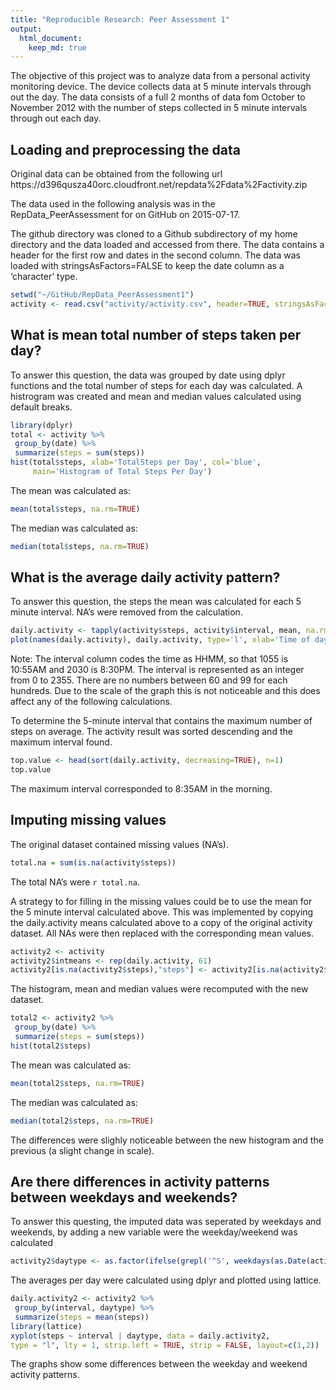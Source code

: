 ```yaml
---
title: "Reproducible Research: Peer Assessment 1"
output: 
  html_document:
    keep_md: true
---
```


The objective of this project was to analyze data from a personal activity monitoring device. The device collects data at 5 minute intervals through out the day. The data consists of a full 2 months of data fom October to November 2012 with the number of steps collected in 5 minute intervals through out each day.

## Loading and preprocessing the data

Original data can be obtained from the following url 
https://d396qusza40orc.cloudfront.net/repdata%2Fdata%2Factivity.zip

The data used in the following analysis was in the RepData_PeerAssessment for on GitHub on 2015-07-17.

The github directory was cloned to a Github subdirectory of my home directory and the data loaded and accessed from there.  The data contains a header for the first row and dates in the second column.  The data was loaded with stringsAsFactors=FALSE to keep the date column as a 'character' type.
```r
setwd("~/GitHub/RepData_PeerAssessment1")
activity <- read.csv("activity/activity.csv", header=TRUE, stringsAsFactors=FALSE)
```


## What is mean total number of steps taken per day?

To answer this question, the data was grouped by date using dplyr functions and the total number of steps for each day was calculated.  A histrogram was created and mean and median values calculated using default breaks.
```r
library(dplyr)
total <- activity %>%
 group_by(date) %>%
 summarize(steps = sum(steps))
hist(total$steps, xlab='TotalSteps per Day', col='blue',
     main='Histogram of Total Steps Per Day')
```
The mean was calculated as:
```r
mean(total$steps, na.rm=TRUE)
```
The median was calculated as:
```r
median(total$steps, na.rm=TRUE)
```



## What is the average daily activity pattern?

To answer this question, the steps the mean was calculated for each 5 minute interval. NA's were removed from the calculation. 

```r
daily.activity <- tapply(activity$steps, activity$interval, mean, na.rm=TRUE)
plot(names(daily.activity), daily.activity, type='l', xlab='Time of day', ylab='Average Steps')
```

Note: The interval column codes the time as HHMM, so that 1055 is 10:55AM and 2030 is 8:30PM.  The interval is represented as an integer from 0 to 2355.  There are no numbers between 60 and 99 for each hundreds.  Due to the scale of the graph this is not noticeable and this does affect any of the following calculations.  

To determine the 5-minute interval that contains the maximum number of steps on average.  The activity result was sorted descending and the maximum interval found.
```r
top.value <- head(sort(daily.activity, decreasing=TRUE), n=1)
top.value
```
The maximum interval corresponded to 8:35AM in the morning. 

## Imputing missing values

The original dataset contained missing values (NA's).
```r
total.na = sum(is.na(activity$steps))
```
The total NA's were `r total.na`. 

A strategy to for filling in the missing values could be to use the mean for the 5 minute interval calculated above.
This was implemented by copying the daily.activity means calculated above to a copy of the original activity dataset. All NAs were then replaced with the corresponding mean values.

```r
activity2 <- activity
activity2$intmeans <- rep(daily.activity, 61)
activity2[is.na(activity2$steps),"steps"] <- activity2[is.na(activity2$steps), "intmeans"]
```
The histogram, mean and median values were recomputed with the new dataset.
```r
total2 <- activity2 %>%
 group_by(date) %>%
 summarize(steps = sum(steps))
hist(total2$steps)
```

The mean was calculated as:
```r
mean(total2$steps, na.rm=TRUE)
```
The median was calculated as:
```r
median(total2$steps, na.rm=TRUE)
```
The differences were slighly noticeable between the new histogram and the previous (a slight change in scale).

## Are there differences in activity patterns between weekdays and weekends?
To answer this questing, the imputed data was seperated by weekdays and weekends, by adding a new variable were the weekday/weekend was calculated
```r
activity2$daytype <- as.factor(ifelse(grepl('^S', weekdays(as.Date(activity2$date))), "weekend", "weekday"))
```
The averages per day were calculated using dplyr and plotted using lattice.
```r
daily.activity2 <- activity2 %>%
 group_by(interval, daytype) %>%
 summarize(steps = mean(steps))
library(lattice)
xyplot(steps ~ interval | daytype, data = daily.activity2,
type = "l", lty = 1, strip.left = TRUE, strip = FALSE, layout=c(1,2))
```
The graphs show some differences between the weekday and weekend activity patterns.